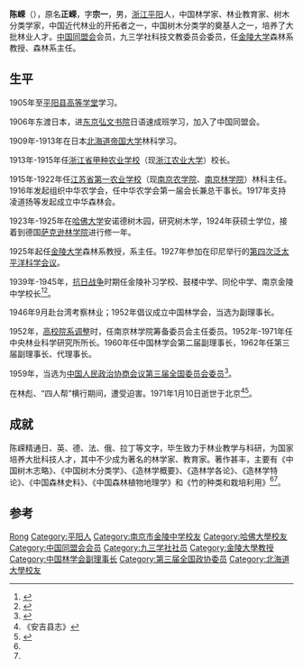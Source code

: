 {{Infobox_Person
| name = 陈嵘
|image= 陈嵘.jpg
|box_width= 300px
|occupation= 
| period = 
|birth_name=
| other_names =
| Sex =男
|birth_date= 1888年3月2日
|birth_place= 
|death_date= 1971年1月10日
|death_place=
| nationality =
| residence =
| party =
| religion =
| spouse = 
| relatives = 
|education= 
| past = 
| work =《中国树木分类学》《造林学概要》《造林学各论》
|awards=
}}

'''陈嵘'''（{{bd|1888年|3月2日|1971年|1月10日|catIdx=C陈}}），原名'''正嵘'''，字'''宗一'''，男，[[浙江|浙江]][[平阳|平阳]]人，中国林学家、林业教育家、树木分类学家，中国近代林业的开拓者之一，中国树木分类学的奠基人之一，培养了大批林业人才。[[中国同盟会|中国同盟会]]会员，九三学社科技文教委员会委员，任[[金陵大学|金陵大学]]森林系教授、森林系主任。

== 生平 ==
1905年至[[平阳县高等学堂|平阳县高等学堂]]学习。

1906年东渡日本，进[[东京弘文书院|东京弘文书院]]日语速成班学习，加入了中国同盟会。

1909年-1913年在日本[[北海道帝国大学|北海道帝国大学]]林科学习。

1913年-1915年任[[浙江省甲种农业学校|浙江省甲种农业学校]]（现[[浙江农业大学|浙江农业大学]]）校长。

1915年-1922年任[[江苏省第一农业学校|江苏省第一农业学校]]（现[[南京农学院|南京农学院]]、[[南京林学院|南京林学院]]）林科主任。1916年发起组织中华农学会，任中华农学会第一届会长兼总干事长。1917年支持凌道扬等发起成立中华森林会。

1923年-1925年在[[哈佛大学|哈佛大学]]安诺德树木园，研究树木学，1924年获硕士学位，接着到德国[[萨克逊林学院|萨克逊林学院]]进行修一年。

1925年起任[[金陵大学|金陵大学]]森林系教授，系主任。1927年参加在印尼举行的[[第四次泛太平洋科学会议|第四次泛太平洋科学会议]]。

1939年-1945年，[[抗日战争|抗日战争]]时期任金陵补习学校、鼓楼中学、同伦中学、南京金陵中学校长<ref>{{cite web|title=金陵中学杰出校友|url=http://www.jlhs.net/_siteId/65/pageId/23/columnId/26/articleId/56/DisplayInfo.aspy|publisher=南京市金陵中学|deadurl=yes|archiveurl=https://web.archive.org/web/20150227112658/http://www.jlhs.net/_siteId/65/pageId/23/columnId/26/articleId/56/DisplayInfo.aspy|archivedate=2015-02-27|access-date=2015-03-27}}</ref><ref name="钟楼记忆">{{Cite book|title=钟楼记忆——文化·校园·人物|author=邹正|publisher=江苏人民出版社|year=2013|isbn=9787214105004|location=南京|pages=171}}</ref>。

1946年9月赴台湾考察林业；1952年倡议成立中国林学会，当选为副理事长。

1952年，[[高校院系调整|高校院系调整]]时，任南京林学院筹备委员会主任委员。1952年-1971年任中央林业科学研究所所长。1960年任中国林学会第二届副理事长，1962年任第三届副理事长、代理事长。

1959年，当选为[[中国人民政治协商会议第三届全国委员会委员名单|中国人民政治协商会议第三届全国委员会委员]]<ref>{{cite web|url=http://news.xinhuanet.com/ziliao/2004-10/11/content_2075804.htm|title=政协第三届全国委员会名誉主席、主席和副主席秘书长、常务委员名单|publisher=新华网|accessdate=2015-03-27|archive-date=2014-09-19|archive-url=https://web.archive.org/web/20140919183807/http://news.xinhuanet.com/ziliao/2004-10/11/content_2075804.htm|dead-url=no}}</ref>。

在林彪、“四人帮”横行期间，遭受迫害。1971年1月10日逝世于北京<ref name="安吉县志">《安吉县志》</ref><ref name="安吉县">{{cite web|title=陈嵘|url=http://www.anji.gov.cn/default.php?mod=article&do=detail&tid=462|publisher=安吉县人民政府|access-date=2015-03-27|archive-url=https://web.archive.org/web/20150402113557/http://www.anji.gov.cn/default.php?mod=article&do=detail&tid=462|archive-date=2015-04-02|dead-url=yes}}</ref>。

== 成就 ==
陈嵘精通日、英、德、法、俄、拉丁等文字，毕生致力于林业教学与科研，为国家培养大批科技人才，其中不少成为著名的林学家、教育家。著作甚丰，主要有《中国树木志略》、《中国树木分类学》、《造林学概要》、《造林学各论》、《造林学特论》、《中国森林史料》、《中国森林植物地理学》和《竹的种类和栽培利用》<ref name="安吉县志"/><ref name="安吉县"/>。

== 参考 ==
{{reflist}}

{{start box}}
{{start box}}
{{s-before|首任}}
{{s-title|[[金陵补习学校|金陵补习学校]]校长|1939年-1940年}}
{{s-after|[[贝德士|贝德士]]<br><small>（鼓楼中学校长）</small>}}
{{s-before|[[贝德士|贝德士]]<br><small>（鼓楼中学校长）</small>}}
{{s-title|[[同伦中学|同伦中学]]校长极取（代理校长）|1942年-1945年}}
{{s-after|陈嵘<br><small>（南京金陵中学校长）</small>}}
{{s-before|[[褚民谊|褚民谊]]<br><small>（同伦中学校长）</small>}}
{{s-title|[[南京金陵中学|南京金陵中学]]校长|1945年-1946年}}
{{s-after|[[张坊|张坊]]<br><small>（金陵大学附属中学校长）</small>}}
{{end box}}

{{金陵中学|校长}}
{{Navboxes 
| title  = 陈嵘在[[中国林学会|中国林学会]]的职务
| list1  =
{{中国林学会第一届理事会}}
{{中国林学会第二届理事会}}
{{中国林学会第三届理事会}}
}}

{{Authority control}}
{{DEFAULTSORT:Chen陈}}
[[Category:陈姓|Rong]]
[[Category:平阳人|Category:平阳人]]
[[Category:南京市金陵中学校友|Category:南京市金陵中学校友]]
[[Category:哈佛大學校友|Category:哈佛大學校友]]
[[Category:中国同盟会会员|Category:中国同盟会会员]]
[[Category:九三学社社员|Category:九三学社社员]]
[[Category:金陵大學教授|Category:金陵大學教授]]
[[Category:中国林学会副理事长|Category:中国林学会副理事长]]
[[Category:第三届全国政协委员|Category:第三届全国政协委员]]
[[Category:北海道大學校友|Category:北海道大學校友]]